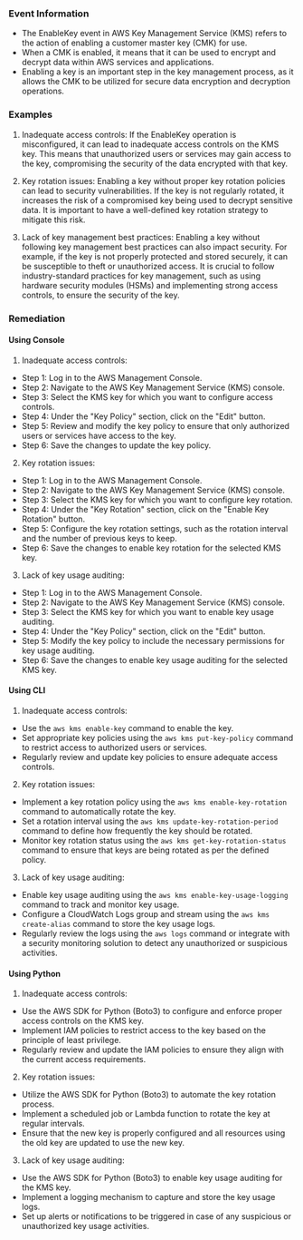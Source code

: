 
### Event Information

- The EnableKey event in AWS Key Management Service (KMS) refers to the action of enabling a customer master key (CMK) for use.
- When a CMK is enabled, it means that it can be used to encrypt and decrypt data within AWS services and applications.
- Enabling a key is an important step in the key management process, as it allows the CMK to be utilized for secure data encryption and decryption operations.


### Examples

1. Inadequate access controls: If the EnableKey operation is misconfigured, it can lead to inadequate access controls on the KMS key. This means that unauthorized users or services may gain access to the key, compromising the security of the data encrypted with that key.

2. Key rotation issues: Enabling a key without proper key rotation policies can lead to security vulnerabilities. If the key is not regularly rotated, it increases the risk of a compromised key being used to decrypt sensitive data. It is important to have a well-defined key rotation strategy to mitigate this risk.

3. Lack of key management best practices: Enabling a key without following key management best practices can also impact security. For example, if the key is not properly protected and stored securely, it can be susceptible to theft or unauthorized access. It is crucial to follow industry-standard practices for key management, such as using hardware security modules (HSMs) and implementing strong access controls, to ensure the security of the key.

### Remediation

#### Using Console

1. Inadequate access controls:
- Step 1: Log in to the AWS Management Console.
- Step 2: Navigate to the AWS Key Management Service (KMS) console.
- Step 3: Select the KMS key for which you want to configure access controls.
- Step 4: Under the "Key Policy" section, click on the "Edit" button.
- Step 5: Review and modify the key policy to ensure that only authorized users or services have access to the key.
- Step 6: Save the changes to update the key policy.

2. Key rotation issues:
- Step 1: Log in to the AWS Management Console.
- Step 2: Navigate to the AWS Key Management Service (KMS) console.
- Step 3: Select the KMS key for which you want to configure key rotation.
- Step 4: Under the "Key Rotation" section, click on the "Enable Key Rotation" button.
- Step 5: Configure the key rotation settings, such as the rotation interval and the number of previous keys to keep.
- Step 6: Save the changes to enable key rotation for the selected KMS key.

3. Lack of key usage auditing:
- Step 1: Log in to the AWS Management Console.
- Step 2: Navigate to the AWS Key Management Service (KMS) console.
- Step 3: Select the KMS key for which you want to enable key usage auditing.
- Step 4: Under the "Key Policy" section, click on the "Edit" button.
- Step 5: Modify the key policy to include the necessary permissions for key usage auditing.
- Step 6: Save the changes to enable key usage auditing for the selected KMS key.

#### Using CLI

1. Inadequate access controls:
- Use the `aws kms enable-key` command to enable the key.
- Set appropriate key policies using the `aws kms put-key-policy` command to restrict access to authorized users or services.
- Regularly review and update key policies to ensure adequate access controls.

2. Key rotation issues:
- Implement a key rotation policy using the `aws kms enable-key-rotation` command to automatically rotate the key.
- Set a rotation interval using the `aws kms update-key-rotation-period` command to define how frequently the key should be rotated.
- Monitor key rotation status using the `aws kms get-key-rotation-status` command to ensure that keys are being rotated as per the defined policy.

3. Lack of key usage auditing:
- Enable key usage auditing using the `aws kms enable-key-usage-logging` command to track and monitor key usage.
- Configure a CloudWatch Logs group and stream using the `aws kms create-alias` command to store the key usage logs.
- Regularly review the logs using the `aws logs` command or integrate with a security monitoring solution to detect any unauthorized or suspicious activities.

#### Using Python

1. Inadequate access controls:
- Use the AWS SDK for Python (Boto3) to configure and enforce proper access controls on the KMS key.
- Implement IAM policies to restrict access to the key based on the principle of least privilege.
- Regularly review and update the IAM policies to ensure they align with the current access requirements.

2. Key rotation issues:
- Utilize the AWS SDK for Python (Boto3) to automate the key rotation process.
- Implement a scheduled job or Lambda function to rotate the key at regular intervals.
- Ensure that the new key is properly configured and all resources using the old key are updated to use the new key.

3. Lack of key usage auditing:
- Use the AWS SDK for Python (Boto3) to enable key usage auditing for the KMS key.
- Implement a logging mechanism to capture and store the key usage logs.
- Set up alerts or notifications to be triggered in case of any suspicious or unauthorized key usage activities.

